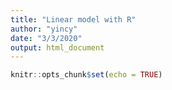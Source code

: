 ```yaml
---
title: "Linear model with R"
author: "yincy"
date: "3/3/2020"
output: html_document
---
```


```r
knitr::opts_chunk$set(echo = TRUE)
```

































